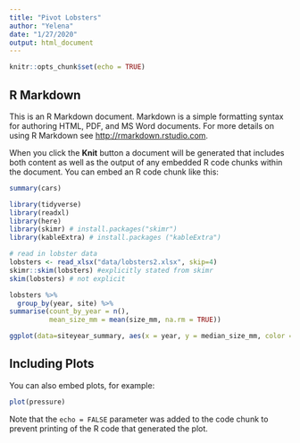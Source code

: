 ```yaml
---
title: "Pivot Lobsters"
author: "Yelena"
date: "1/27/2020"
output: html_document
---
```


```r
knitr::opts_chunk$set(echo = TRUE)
```

## R Markdown

This is an R Markdown document. Markdown is a simple formatting syntax for authoring HTML, PDF, and MS Word documents. For more details on using R Markdown see <http://rmarkdown.rstudio.com>.

When you click the **Knit** button a document will be generated that includes both content as well as the output of any embedded R code chunks within the document. You can embed an R code chunk like this:

```r
summary(cars)
```
```r
library(tidyverse)
library(readxl)
library(here)
library(skimr) # install.packages("skimr")
library(kableExtra) # install.packages ("kableExtra")

# read in lobster data
lobsters <- read_xlsx("data/lobsters2.xlsx", skip=4)
skimr::skim(lobsters) #explicitly stated from skimr
skim(lobsters) # not explicit
```


```r
lobsters %>% 
  group_by(year, site) %>%
summarise(count_by_year = n(), 
          mean_size_mm = mean(size_mm, na.rm = TRUE))

ggplot(data=siteyear_summary, aes(x = year, y = median_size_mm, color = site)) + geom_line()
```


## Including Plots

You can also embed plots, for example:

```r
plot(pressure)
```

Note that the `echo = FALSE` parameter was added to the code chunk to prevent printing of the R code that generated the plot.
